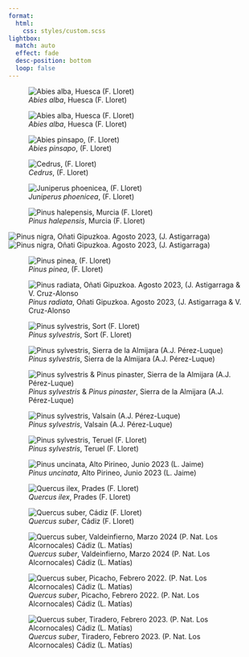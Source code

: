 ```yaml
---
format:
  html:
    css: styles/custom.scss
lightbox:
  match: auto
  effect: fade
  desc-position: bottom
  loop: false
---
```


::: {layout-ncol=3 layout-valign="center"}

![*Abies alba*, Huesca (F. Lloret)](pictures/Abies_alba_Huesca_FLloret.jpg){group="my-gallery"}

![*Abies alba*, Huesca (F. Lloret)](pictures/Abies_alba_Huesca_2_FLloret.jpg){group="my-gallery"}

![*Abies pinsapo*, (F. Lloret)](pictures/Abies_pinsapo_FLloret.jpg){group="my-gallery"}

![*Cedrus*, (F. Lloret)](pictures/Cedrus_FLloret.jpg){group="my-gallery"}

![*Juniperus phoenicea*, (F. Lloret)](pictures/Juniperus_phoenicea_FLloret.jpg){group="my-gallery"}

![*Pinus halepensis*, Murcia (F. Lloret)](pictures/Pinus_halepensis_Murcia_FLloret.jpg){group="my-gallery"}

![*Pinus nigra*, Oñati Gipuzkoa. Agosto 2023, (J. Astigarraga)](pictures/Pinus_nigra_Onati1_JAstigarraga.jpg){group="my-gallery"}
![*Pinus nigra*, Oñati Gipuzkoa. Agosto 2023, (J. Astigarraga)](pictures/Pinus_nigra_Onati2_JAstigarraga.jpg){group="my-gallery"}

![*Pinus pinea*, (F. Lloret)](pictures/Pinus_pinea_FLloret.jpg){group="my-gallery"}

![*Pinus radiata*, Oñati Gipuzkoa. Agosto 2023, (J. Astigarraga & V. Cruz-Alonso](pictures/Pinus_radiata_Onati_JAstigarraga_VCruzAlonso.jpg){group="my-gallery"}

![*Pinus sylvestris*, Sort (F. Lloret)](pictures/Pinus_sylvestris_Sort_FLloret.jpg){group="my-gallery"}

![*Pinus sylvestris*, Sierra de la Almijara (A.J. Pérez-Luque)](pictures/Pinus_sylvestris_Almijara2_AJPerez.jpg){group="my-gallery"}

![*Pinus sylvestris* & *Pinus pinaster*, Sierra de la Almijara (A.J. Pérez-Luque)](pictures/Pinus_sylvestris_Almijara_AJPerez.jpg){group="my-gallery"}

![*Pinus sylvestris*, Valsain (A.J. Pérez-Luque)](pictures/Pinus_sylvestris_Valsain_AJPerez.jpg){group="my-gallery"}

![*Pinus sylvestris*, Teruel (F. Lloret)](pictures/Pinus_sylvestris_Teruel_FLloret.jpg){group="my-gallery"}

![*Pinus uncinata*, Alto Pirineo, Junio 2023 (L. Jaime)](pictures/Pinus_unicinata_AltoPirineos_LucianaJaime.jpg){group="my-gallery"}

![*Quercus ilex*, Prades (F. Lloret)](pictures/Quercus_ilex_Prades_FLloret.jpg){group="my-gallery"}

![*Quercus suber*, Cádiz (F. Lloret)](pictures/Quercus_suber_Cadiz_FLloret.jpg){group="my-gallery"}

![*Quercus suber*, Valdeinfierno, Marzo 2024 (P. Nat. Los Alcornocales) Cádiz (L. Matías)](pictures/Quercus_suber_Cadiz1_LMatias.jpg){group="my-gallery"}

![*Quercus suber*, Picacho, Febrero 2022. (P. Nat. Los Alcornocales) Cádiz (L. Matías)](pictures/Quercus_suber_Cadiz2_LMatias.jpg){group="my-gallery"}

![*Quercus suber*, Tiradero, Febrero 2023. (P. Nat. Los Alcornocales) Cádiz (L. Matías)](pictures/Quercus_suber_Cadiz3_LMatias.jpg){group="my-gallery"}

::: 